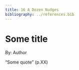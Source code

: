 ```yaml
---
title: 16 A Dozen Nudges
bibliography: ../references.bib
---
```


# Some title

::: author
By: Author
:::

::: highlight-quote
“Some quote” (p.XX)
:::

